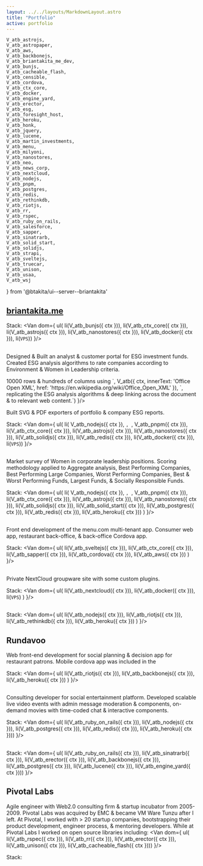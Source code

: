 ```yaml
---
layout: ../../layouts/MarkdownLayout.astro
title: "Portfolio"
active: portfolio
---
```

	V_atb_astrojs,
	V_atb_astropaper,
	V_atb_aws,
	V_atb_backbonejs,
	V_atb_briantakita_me_dev,
	V_atb_bunjs,
	V_atb_cacheable_flash,
	V_atb_censible,
	V_atb_cordova,
	V_atb_ctx_core,
	V_atb_docker,
	V_atb_engine_yard,
	V_atb_erector,
	V_atb_esg,
	V_atb_foresight_host,
	V_atb_heroku,
	V_atb_honk,
	V_atb_jquery,
	V_atb_lucene,
	V_atb_martin_investments,
	V_atb_menu,
	V_atb_milyoni,
	V_atb_nanostores,
	V_atb_neo,
	V_atb_news_corp,
	V_atb_nextcloud,
	V_atb_nodejs,
	V_atb_pnpm,
	V_atb_postgres,
	V_atb_redis,
	V_atb_rethinkdb,
	V_atb_riotjs,
	V_atb_rr,
	V_atb_rspec,
	V_atb_ruby_on_rails,
	V_atb_salesforce,
	V_atb_sapper,
	V_atb_sinatrarb,
	V_atb_solid_start,
	V_atb_solidjs,
	V_atb_strapi,
	V_atb_sveltejs,
	V_atb_truecar,
	V_atb_unison,
	V_atb_usaa,
	V_atb_wsj
} from '@btakita/ui--server--briantakita'

## [briantakita.me](https://www.briantakita.me)

<p>
	<Van dom={
		V_fragment({ ctx },
			V_atb_briantakita_me_dev({ ctx }),
			` static app with libraries forked from `,
			V_atb_astropaper({ ctx }),
			`. I did some refactoring including converting it to a monorepo, used solidjs instead of react, and added
			ctx-core & Nano Stores. These changes improve code re-use to be used in other profile sites which I will soon
			work on. I plan on adding support for `,
			V_atb_strapi({ ctx }),
			` so people without technical experience can write posts on their own optimized blog.`
		)
	}/>
</p>

Stack:
<Van dom={
	ul(
		li(V_atb_bunjs({ ctx })),
		li(V_atb_ctx_core({ ctx })),
		li(V_atb_astrojs({ ctx })),
		li(V_atb_nanostores({ ctx })),
		li(V_atb_docker({ ctx })),
		li(`VPS`))
}/>

<h2>
	<Van dom={V_atb_martin_investments({ ctx })}/>
</h2>

Designed & Built an analyst & customer portal for ESG investment funds. Created ESG analysis algorithms to rate
companies according to Environment & Women in Leadership criteria.

<p>
	<Van dom={
		V_fragment({ ctx },
			`Utilized various financial APIs. Built a XLSX exporter spanning > 10000 rows & hundreds of columns using `,
			V_atb({ ctx, innerText: 'Office Open XML', href: 'https://en.wikipedia.org/wiki/Office_Open_XML' }),
			`, replicating the ESG analysis algorithms & deep linking across the document & to relevant web content.`)
	}/>
</p>

Built SVG & PDF exporters of portfolio & company ESG reports.

Stack:
<Van dom={
	ul(
		li(
			V_atb_nodejs({ ctx }),
			`, `,
			V_atb_pnpm({ ctx })),
		li(V_atb_ctx_core({ ctx })),
		li(V_atb_astrojs({ ctx })),
		li(V_atb_nanostores({ ctx })),
		li(V_atb_solidjs({ ctx })),
		li(V_atb_redis({ ctx })),
		li(V_atb_docker({ ctx })),
		li(`VPS`))
}/>

<h2>
	<Van dom={V_atb_censible({ ctx })}/>
</h2>

<p>
	<Van dom={
		V_fragment({ ctx },
			`Progressive Web App that enables the client to upload their portfolio from a CSV file and rebalance their
			portfolio based on ESG metrics compared to an Index Fund benchmark. The client can select `,
			V_atb_esg({ ctx }),
			` Issue criteria (for scoring) & binary restriction criteria to identify securities that that cross ethical
			boundaries. This app uses a market value weighted color bar, based on segmented scores, to indicate the areas
			of improvement. Client can search for securities to add or replace based on Name, Industry Peers, Industry
			Sectors, Market Cap Groups, Geographic Regions, & Economic Regions. Shows which positions to trade to obtain a
			desired ESG outcome. Also contains a printable report and industry sector analysis of the portfolio &
			benchmark fund.`)
	}/>
</p>

<h3>
	<Van dom={
		V_atb({ ctx, href: 'https://esg.censible.co/company-etf-and-mutual-fund-rankings/women-in-leadership' },
			`Women In Leadership Report`)
	}/>
</h3>

Market survey of Women in corporate leadership positions. Scoring methodology applied to Aggregate analysis, Best
Performing Companies, Best Performing Large Companies, Worst Performing Companies, Best & Worst Performing Funds,
Largest Funds, & Socially Responsible Funds.

Stack:
<Van dom={
	ul(
		li(
			V_atb_nodejs({ ctx }),
			`, `,
			V_atb_pnpm({ ctx })),
		li(V_atb_ctx_core({ ctx })),
		li(V_atb_astrojs({ ctx })),
		li(V_atb_nanostores({ ctx })),
		li(V_atb_solidjs({ ctx })),
		li(V_atb_solid_start({ ctx })),
		li(V_atb_postgres({ ctx })),
		li(V_atb_redis({ ctx })),
		li(V_atb_heroku({ ctx }))
	)
}/>

<h2>
	<Van dom={V_atb_menu({ ctx })}/>
</h2>

Front end development of the menu.com multi-tenant app. Consumer web app, restaurant back-office, & back-office
Cordova app.

Stack:
<Van dom={
	ul(
		li(V_atb_sveltejs({ ctx })),
		li(V_atb_ctx_core({ ctx })),
		li(V_atb_sapper({ ctx })),
		li(V_atb_cordova({ ctx })),
		li(V_atb_aws({ ctx }))
	)
}/>

<h2>
	<Van dom={V_atb_foresight_host({ ctx })}/>
</h2>

Private NextCloud groupware site with some custom plugins.

Stack:
<Van dom={
	ul(
		li(V_atb_nextcloud({ ctx })),
		li(V_atb_docker({ ctx })),
		li(`VPS`)
	)
}/>

<h2>
	<Van dom={V_atb_neo({ ctx })}/>
</h2>

<p>
	<Van dom={
		V_fragment({ ctx },
			`Worked with the previous incarnation as an inclubator & consulting firm of Neo before it's acquisition. The
			client was Tenfore Holdings, an investment fund. The project was a low-code document writer with integrated
			search into the client's `,
			V_atb_salesforce({ ctx }),
			` using Salesforce cloud.`)
	}/>
</p>

Stack:
<Van dom={
	ul(
		li(V_atb_nodejs({ ctx })),
		li(V_atb_riotjs({ ctx })),
		li(V_atb_rethinkdb({ ctx })),
		li(V_atb_heroku({ ctx }))
	)
}/>

## Rundavoo

<p>
	<Van dom={
		V_fragment({ ctx },
			`Web front-end development for social planning & decision app for restaurant patrons. Mobile cordova app was
			included in the Google's `,
			V_atb({ ...{ ctx },
				href: 'https://www.techtimes.com/articles/21235/20141202/heres-best-apps-2014-list-google.htm' },
				`Best Apps of 2014 List`),
			`.`
		)
	}/>
</p>
Web front-end development for social planning & decision app for restaurant patrons. Mobile cordova app was included
in the

Stack:
<Van dom={
	ul(
		li(V_atb_riotjs({ ctx })),
		li(V_atb_backbonejs({ ctx })),
		li(V_atb_heroku({ ctx }))
	)
}/>

<h2>
	<Van dom={V_atb_milyoni({ ctx })}/>
</h2>

Consulting developer for social entertainment platform. Developed scalable live video events with admin message
moderation & components, on-demand movies with time-coded chat & interactive components.

Stack:
<Van dom={
	ul(
		li(V_atb_ruby_on_rails({ ctx })),
		li(V_atb_nodejs({ ctx })),
		li(V_atb_postgres({ ctx })),
		li(V_atb_redis({ ctx })),
		li(V_atb_heroku({ ctx })))
}/>

<h2>
	<Van dom={V_atb_honk({ ctx })}/>
</h2>

<p>
	<Van dom={
		V_fragment({ ctx },
			`Lead developer for automotive pricing & info startup. Built product from initial concept through acquisition
			by `,
			V_atb_truecar({ ctx }),
			`. Key partnerships include `,
			V_atb_news_corp({ ctx }),
			`, `,
			V_atb_wsj({ ctx }),
			`, `,
			V_atb_usaa({ ctx }),
			`.`)
	}/>
</p>

Stack:
<Van dom={
	ul(
		li(V_atb_ruby_on_rails({ ctx })),
		li(V_atb_sinatrarb({ ctx })),
		li(V_atb_erector({ ctx })),
		li(V_atb_backbonejs({ ctx })),
		li(V_atb_postgres({ ctx })),
		li(V_atb_lucene({ ctx })),
		li(V_atb_engine_yard({ ctx })))
}/>

## Pivotal Labs

Agile engineer with Web2.0 consulting firm & startup incubator from 2005-2009. Pivotal Labs was acquired by EMC &
became VM Ware Tunzu after I left. At Pivotal, I worked with > 20 startup companies, bootstrapping their product
development, engineer process, & mentoring developers. While at Pivotal Labs I worked on open source libraries
including:
<Van dom={
	ul(
		li(V_atb_rspec({ ctx })),
		li(V_atb_rr({ ctx })),
		li(V_atb_erector({ ctx })),
		li(V_atb_unison({ ctx })),
		li(V_atb_cacheable_flash({ ctx })))
}/>
<p>
	<Van dom={
		V_fragment({ ctx },
			`I spoke at the `,
			V_atb({ ctx, innerText: '2008 Rails Conf', href: 'https://www.oreilly.com/pub/pr/1966' }),
			`.`)
	}/>
</p>
Stack:
<Van dom={
	ul(
		li(V_atb_ruby_on_rails({ ctx })),
		li(V_atb_sinatrarb({ ctx })),
		li(V_atb_erector({ ctx })),
		li(V_atb_backbonejs({ ctx })),
		li(V_atb_jquery({ ctx })),
		li(V_atb_postgres({ ctx })),
		li(V_atb_lucene({ ctx })),
		li(V_atb_aws({ ctx })),
		li(V_atb_heroku({ ctx })),
		li(V_atb_engine_yard({ ctx })))
}/>
